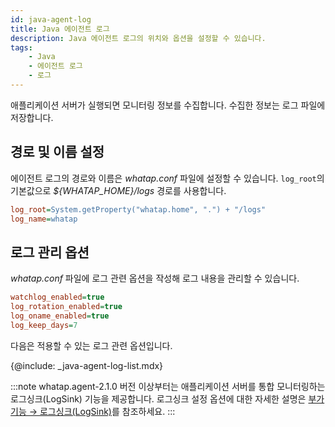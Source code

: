 ```yaml
---
id: java-agent-log
title: Java 에이전트 로그
description: Java 에이전트 로그의 위치와 옵션을 설정할 수 있습니다.
tags:
    - Java
    - 에이전트 로그
    - 로그
---
```


애플리케이션 서버가 실행되면 모니터링 정보를 수집합니다. 수집한 정보는 로그 파일에 저장합니다.

## 경로 및 이름 설정

에이전트 로그의 경로와 이름은 *whatap.conf* 파일에 설정할 수 있습니다. `log_root`의 기본값으로 *${WHATAP_HOME}/logs* 경로를 사용합니다.

```ini title='whatap.conf'
log_root=System.getProperty("whatap.home", ".") + "/logs"
log_name=whatap
```

## 로그 관리 옵션

*whatap.conf* 파일에 로그 관련 옵션을 작성해 로그 내용을 관리할 수 있습니다.

```ini title='whatap.conf 예시'
watchlog_enabled=true
log_rotation_enabled=true
log_oname_enabled=true
log_keep_days=7
```

다음은 적용할 수 있는 로그 관련 옵션입니다.

{@include: _java-agent-log-list.mdx}

:::note
whatap.agent-2.1.0 버전 이상부터는 애플리케이션 서버를 통합 모니터링하는 로그싱크(LogSink) 기능을 제공합니다. 로그싱크 설정 옵션에 대한 자세한 설명은 [부가기능 → 로그싱크(LogSink)](java-agent-adv-settings#logsink)를 참조하세요.
:::
<!-- InitialContext Lookup 담당자에게 확인 필요 -->